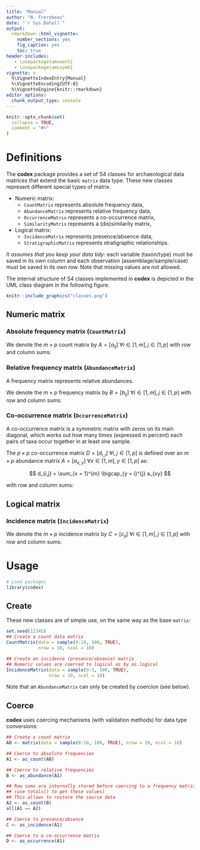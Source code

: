 ```yaml
---
title: "Manual"
author: "N. Frerebeau"
date: "`r Sys.Date()`"
output:
  rmarkdown::html_vignette:
    number_sections: yes
    fig_caption: yes
    toc: true
header-includes:
   - \usepackage{amsmath}
   - \usepackage{amssymb}
vignette: >
  %\VignetteIndexEntry{Manual}
  %\VignetteEncoding{UTF-8}
  %\VignetteEngine{knitr::rmarkdown}
editor_options: 
  chunk_output_type: console
---
```


```r
knitr::opts_chunk$set(
  collapse = TRUE,
  comment = "#>"
)
```

# Definitions
The **codex** package provides a set of S4 classes for archaeological data matrices that extend the basic `matrix` data type. These new classes represent different special types of matrix.

* Numeric matrix:
    * `CountMatrix` represents absolute frequency data,
    * `AbundanceMatrix` represents relative frequency data,
    * `OccurrenceMatrix` represents a co-occurrence matrix,
    * `SimilarityMatrix` represents a (dis)similarity matrix,
* Logical matrix:
    * `IncidenceMatrix` represents presence/absence data,
    * `StratigraphicMatrix` represents stratigraphic relationships.
    
*It assumes that you keep your data tidy*: each variable (taxon/type) must be saved in its own column and each observation (assemblage/sample/case) must be saved in its own row. Note that missing values are not allowed.

The internal structure of S4 classes implemented in **codex** is depicted in the UML class diagram in the following figure.

```r
knitr::include_graphics("classes.png")
```

## Numeric matrix
### Absolute frequency matrix (`CountMatrix`)

We denote the $m \times p$ count matrix by $A = \left[ a_{ij} \right] ~\forall i \in \left[ 1,m \right], j \in \left[ 1,p \right]$ with row and column sums:

\begin{align}
 a_{i \cdot} = \sum_{j = 1}^{p} a_{ij} &&
 a_{\cdot j} = \sum_{i = 1}^{m} a_{ij} &&
 a_{\cdot \cdot} = \sum_{i = 1}^{m} \sum_{j = 1}^{p} a_{ij} &&
 \forall a_{ij} \in \mathbb{N}
\end{align}

### Relative frequency matrix (`AbundanceMatrix`)

A frequency matrix represents relative abundances.

We denote the $m \times p$ frequency matrix by $B = \left[ b_{ij} \right] ~\forall i \in \left[ 1,m \right], j \in \left[ 1,p \right]$ with row and column sums:

\begin{align}
 b_{i \cdot} = \sum_{j = 1}^{p} b_{ij} = 1 &&
 b_{\cdot j} = \sum_{i = 1}^{m} b_{ij} &&
 b_{\cdot \cdot} = \sum_{i = 1}^{m} \sum_{j = 1}^{p} b_{ij} &&
 \forall b_{ij} \in \left[ 0,1 \right]
\end{align}

### Co-occurrence matrix (`OccurrenceMatrix`)

A co-occurrence matrix is a symmetric matrix with zeros on its main diagonal, which works out how many times (expressed in percent) each pairs of taxa occur together in at least one sample.

The $p \times p$ co-occurrence matrix $D = \left[ d_{i,j} \right] ~\forall i,j \in \left[ 1,p \right]$ is defined over an $m \times p$ abundance matrix $A = \left[ a_{x,y} \right] ~\forall x \in \left[ 1,m \right], y \in \left[ 1,p \right]$ as:

$$ d_{i,j} = \sum_{x = 1}^{m} \bigcap_{y = i}^{j} a_{xy} $$

with row and column sums:

\begin{align}
  d_{i \cdot} = \sum_{j \geqslant i}^{p} d_{ij} &&
  d_{\cdot j} = \sum_{i \leqslant j}^{p} d_{ij} &&
  d_{\cdot \cdot} = \sum_{i = 1}^{p} \sum_{j \geqslant i}^{p} d_{ij} &&
  \forall d_{ij} \in \mathbb{N}
\end{align}

## Logical matrix
### Incidence matrix (`IncidenceMatrix`)

We denote the $m \times p$ incidence matrix by $C = \left[ c_{ij} \right] ~\forall i \in \left[ 1,m \right], j \in \left[ 1,p \right]$ with row and column sums:

\begin{align}
 c_{i \cdot} = \sum_{j = 1}^{p} c_{ij} &&
 c_{\cdot j} = \sum_{i = 1}^{m} c_{ij} &&
 c_{\cdot \cdot} = \sum_{i = 1}^{m} \sum_{j = 1}^{p} c_{ij} &&
 \forall c_{ij} \in \lbrace 0,1 \rbrace
\end{align}

# Usage

```r
# Load packages
library(codex)
```

## Create

These new classes are of simple use, on the same way as the base `matrix`:

```r
set.seed(12345)
## Create a count data matrix
CountMatrix(data = sample(0:10, 100, TRUE),
            nrow = 10, ncol = 10)

## Create an incidence (presence/absence) matrix
## Numeric values are coerced to logical as by as.logical
IncidenceMatrix(data = sample(0:1, 100, TRUE),
                nrow = 10, ncol = 10)
```

Note that an `AbundanceMatrix` can only be created by coercion (see below).

## Coerce
**codex** uses coercing mechanisms (with validation methods) for data type conversions:

```r
## Create a count matrix
A0 <- matrix(data = sample(0:10, 100, TRUE), nrow = 10, ncol = 10)

## Coerce to absolute frequencies
A1 <- as_count(A0)

## Coerce to relative frequencies
B <- as_abundance(A1)

## Row sums are internally stored before coercing to a frequency matrix
## (use totals() to get these values)
## This allows to restore the source data
A2 <- as_count(B)
all(A1 == A2)

## Coerce to presence/absence
C <- as_incidence(A1)

## Coerce to a co-occurrence matrix
D <- as_occurrence(A1)
```
